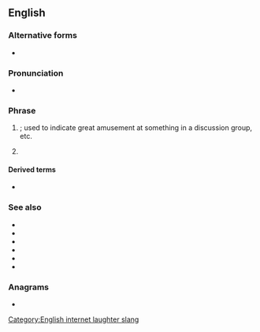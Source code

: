 ==English==

===Alternative forms===
* {{l|en|ROTFL}}

===Pronunciation===
* {{IPA|/ɑɹˌoʊˌɛfˈɛl/|/ɹɒfl̩/|lang=en}}

===Phrase===
{{head|en|phrase}}

# {{lb|en|Internet slang}} {{initialism of|lang=en|[[rolling]] on the [[floor]], [[laughing]]|nodot=1}}; used to indicate great amusement at something in a discussion group, etc.
# {{lb|en|rare|dated}} {{initialism of|lang=en|[[ran]] [[out]] for [[lunch]]}}

====Derived terms====
* {{l|en|roflcopter}}

===See also===
* {{l|en|ROFLOL}}
* {{l|en|ROTFLOL}}
* {{l|en|ROFLMAO}}
* {{l|en|ROTFLMAO}}
* {{l|en|LOL}}
* {{l|en|LMAO}}

===Anagrams===
* {{anagrams|en|a=flor|Rolf|flor|flor.|rolf}}

[[Category:English internet laughter slang]]